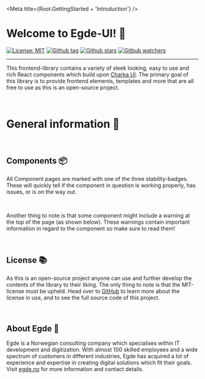 
<Meta title={Root.GettingStarted + 'Introduction'} />

# Welcome to Egde-UI! 👋

<!-- Badge URL where created with https://shields.io/ -->

[![License: MIT](https://img.shields.io/badge/License-MIT-green.svg)](https://github.com/EgdeConsulting/egde-components/blob/main/LICENSE)
[![Github tag](https://img.shields.io/github/v/tag/EgdeConsulting/egde-components?color=green&label=latest%20tag)](https://github.com/EgdeConsulting/egde-components/tags)
[![Github stars](https://img.shields.io/github/stars/EgdeConsulting/egde-components?style=social)](https://github.com/EgdeConsulting/egde-components)
[![Gitbub watchers](https://img.shields.io/github/watchers/EgdeConsulting/egde-components?style=social)](https://github.com/EgdeConsulting/egde-components)

<hr />

This frontend-library contains a variety of sleek looking, easy to use and rich React components which
build upon [Charka UI](https://storybook.chakra-ui.com/?path=/story/components-data-display-badge--basic).
The primary goal of this library is to provide frontend elements, templates and more that are all free
to use as this is an open-source project.

<br />

# General information 📃

<br />

## Components 📦

All Component pages are marked with one of the three stability-badges. These will quickly tell if the
component in question is working properly, has issues, or is on the way out.

<ComponentStability variant="stable" />
<ComponentStability variant="unstable" />
<ComponentStability variant="deprecated" />

<br />

Another thing to note is that some component might include a warning at the top of the page (as shown
below). These warnings contain important information in regard to the component so make sure to read
them!

<div className={'docsPage'}>
    <ChakraProvider theme={styles}>
        <Alert
            description={
                'There is a bug with this component which is yet to be fixed!'
            }
            status="warning"
            hasNoCloseButton={true}
        />
    </ChakraProvider>
</div>

<br />

## License 📚

As this is an open-source project anyone can use and further develop the contents of the library to their
liking. The only thing to note is that the MIT-license must be upheld. Head over to [GitHub](https://github.com/EgdeConsulting/egde-components/blob/main/LICENSE)
to learn more about the license in use, and to see the full source code of this project.

<br />

## About Egde 💼

Egde is a Norwegian consulting company which specialises within IT development and digitization. With almost
100 skilled employees and a wide spectrum of customers in different industries, Egde has acquired a lot of
experience and expertise in creating digital solutions which fit their goals. Visit [egde.no](https://egde.no/)
for more information and contact details.
